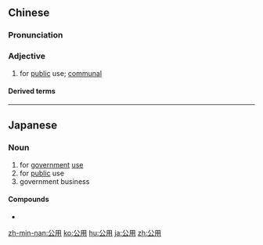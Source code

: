 ==Chinese==
{{zh-forms}}

===Pronunciation===
{{zh-pron
|m=gōngyòng
|c=gung1 jung6
|h=pfs=kûng-yung
|mn=kong-iōng
|cat=n
}}

===Adjective===
{{zh-noun}}

# for [[public]] use; [[communal]]

====Derived terms====
{{zh-der|公用電話}}

----

==Japanese==
{{ja-kanjitab|こう|よう|yomi=on}}

===Noun===
{{ja-noun|こうよう}}

# for [[government]] [[use]]
# for [[public]] use
# government business

====Compounds====
* {{l/ja|公用語}}

[[zh-min-nan:公用]]
[[ko:公用]]
[[hu:公用]]
[[ja:公用]]
[[zh:公用]]